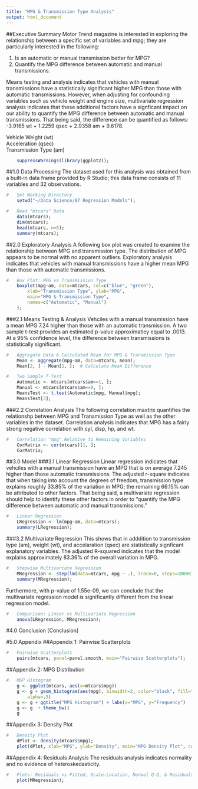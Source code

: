 ```yaml
---
title: "MPG & Transmission Type Analysis"
output: html_document
---
```

##Executive Summary
Motor Trend magazine is interested in exploring the relationship between a specific set of variables and mpg; they are particularly interested in the following:

1. Is an automatic or manual transmission better for MPG?
2. Quantify the MPG difference between automatic and manual transmissions.

Means testing and analysis indicates that vehicles with manual transmissions have a statistically significant higher MPG than those with automatic transmissions.  However, when adjusting for confounding variables such as vehicle weight and engine size, multivariate regression analysis indicates that these additional factors have a signficant impact on our ability to quantify the MPG difference between automatic and manual transmissions.  That being said, the difference can be quantified as follows: -3.9165 wt + 1.2259 qsec + 2.9358 am + 9.6178.

Vehicle Weight (wt)  
Acceleration (qsec)  
Transmission Type (am)
  
  
```r
    suppressWarnings(library(ggplot2));
```


##1.0 Data Processing
The dataset used for this analysis was obtained from a built-in data frame provided by R Studio; this data frame consists of 11 variables and 32 observations.
```r
#   Set Working Directory
    setwd("~/Data Science/07 Regression Models");

#   Read "mtcars" Data
    data(mtcars);
    dim(mtcars);
    head(mtcars, n=5);
    summary(mtcars);
```
  
  
##2.0 Exploratory Analysis
A following box plot was created to examine the relationship between MPG and transmission type.  The distribution of MPG appears to be normal with no apparent outliers.  Exploratory analysis indicates that vehicles with manual transmissions have a higher mean MPG than those with automatic transmissions.
```r
#   Box Plot: MPG vs Transmission Type
    boxplot(mpg~am, data=mtcars, col=c("blue", "green"),
        xlab="Transmission Type", ylab="MPG",
        main="MPG & Transmission Type",
        names=c("Automatic", "Manual")
    );
```


###2.1 Means Testing & Analysis
Vehciles with a manual transmission have a mean MPG 7.24 higher than those with an automatic transmission. A two sample t-test provides an estimated p-value approximatley equal to .0013.  At a 95% confidence level, the difference between transmissions is statistically significant.
  
```r
#   Aggregate Data & Calculated Mean for MPG & Transmission Type
    Mean <- aggregate(mpg~am, data=mtcars, mean);
    Mean[2, ] - Mean[1, ];  # Calculate Mean Difference

#   Two Sample T-Test
    Automatic <- mtcars[mtcars$am==1, ];
    Manual <- mtcars[mtcars$am==0, ];
    MeansTest <- t.test(Automatic$mpg, Manual$mpg);
    MeansTest[3];
```


###2.2 Correlation Analysis
The following correlation maxtrix quantifies the relationshp between MPG and Transmission Type as well as the other variables in the dataset.  Correlation analysis indicates that MPG has a fairly strong negative correlation with cyl, disp, hp, and wt.
  
```r
#   Correlation "mpg" Relative to Remaining Variables
    CorMatrix <- cor(mtcars)[1, ];
    CorMatrix;
```


##3.0 Model
###3.1 Linear Regression
Linear regression indicates that vehciles with a manual transmission have an MPG that is on average 7.245 higher than those automatic transmissions. The adjusted r-square indicates that when taking into account the degrees of freedom, transmission type explains roughly 33.85% of the variation in MPG; the remaining 66.15% can be attributed to other factors.  That being said, a multivariate regression should help to identify these other factors in order to "quantify the MPG difference between automatic and manual transmissions."
  
```r
#   Linear Regression
    LRegression <- lm(mpg~am, data=mtcars);
    summary(LRegression);
```


###3.2 Multivariate Regression
This shows that in adddition to transmission type (am), weight (wt), and accelaration  (qsec) are statistically signficant explanatory variables. The adjusted R-squared indicates that the model explains approximately 83.36% of the overall variation in MPG.
  
```r
#   Stepwise Multivariate Regression
    MRegression <- step(lm(data=mtcars, mpg ~ .), trace=0, steps=10000);
    summary(MRegression);
```

Furthermore, with p-value of 1.55e-09, we can conclude that the multivariate regression model is significantly different from the linear regression model.
  
```r
#   Comparison: Linear vs Multivariate Regression
    anova(LRegression, MRegression);
```
  
  
#4.0 Conclusion
[Conclusion]
  
  
#5.0 Appendix
##Appendix 1: Pairwise Scatterplots
  
```r
#   Pairwise Scatterplots
    pairs(mtcars, panel=panel.smooth, main="Pairwise Scatterplots");
```
  
  
##Appendix 2: MPG Distribution
  
```r
#   MGP Histogram
    g <- ggplot(mtcars, aes(x=mtcars$mpg))
    g <- g + geom_histogram(aes(mpg), binwidth=2, color="black", fill="green", 
        alpha=.5)
    g <- g + ggtitle("MPG Histogram") + labs(x="MPG", y="Frequency")
    g <- g  + theme_bw()
    g
```
  
  
##Appendix 3: Density Plot
  
```r
#   Density Plot
    dPlot <- density(mtcars$mpg);
    plot(dPlot, xlab="MPG", ylab="Density", main="MPG Density Plot", col="blue", lwd=2);
```

  
##Appendix 4: Residuals Analysis
The residuals analysis indicates normality and no evidence of heteroskedasticity.
  
```r
#   Plots: Residuals vs Fitted, Scale-Location, Normal Q-Q, & Residuals vs Leverage
    plot(MRegression);
```
